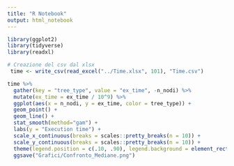 ```yaml
---
title: "R Notebook"
output: html_notebook
---
```


```r
library(ggplot2)
library(tidyverse)
library(readxl)
```

```r
# Creazione del csv dal xlsx
 time <- write_csv(read_excel("../Time.xlsx", 101), "Time.csv")

time %>%
  gather(key = "tree_type", value = "ex_time", -n_nodi) %>%
  mutate(ex_time = ex_time / 10^9) %>%
  ggplot(aes(x = n_nodi, y = ex_time, color = tree_type)) +
  geom_point() +
  geom_line() +
  stat_smooth(method="gam") +
  labs(y = "Execution time") +
  scale_x_continuous(breaks = scales::pretty_breaks(n = 10)) +
  scale_y_continuous(breaks = scales::pretty_breaks(n = 10)) +
  theme(legend.position = c(.10, .90), legend.background = element_rect(fill = "transparent"), legend.title=element_blank())
  ggsave("Grafici/Confronto_Mediane.png")
```

```r

```